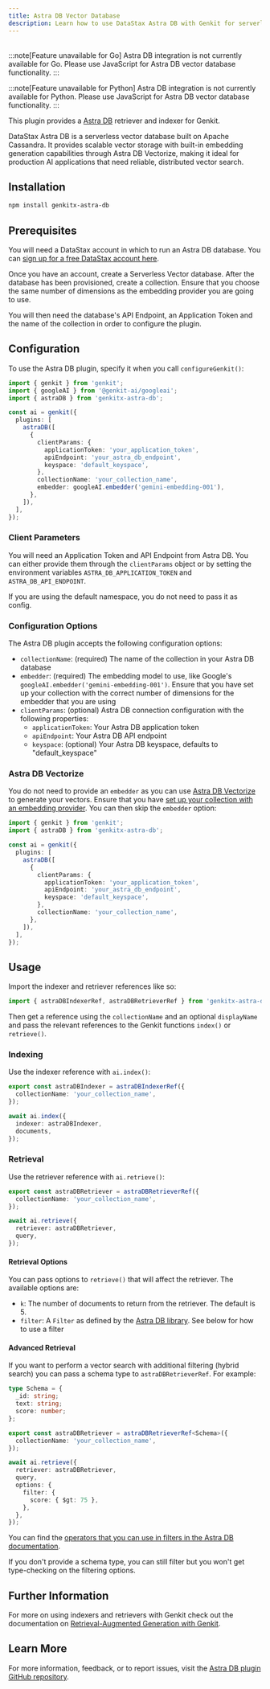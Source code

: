 ```yaml
---
title: Astra DB Vector Database
description: Learn how to use DataStax Astra DB with Genkit for serverless vector storage, semantic search, and RAG applications.
---
```



<div style="display: flex; justify-content: space-between; align-items: center; gap: 1rem; margin: 1rem 0 1rem 0;">
  <LanguageSelector />
  <CopyMarkdownButton />
</div>

<LanguageContent lang="go">

:::note[Feature unavailable for Go]
Astra DB integration is not currently available for Go. Please use JavaScript for Astra DB vector database functionality.
:::

</LanguageContent>

<LanguageContent lang="python">

:::note[Feature unavailable for Python]
Astra DB integration is not currently available for Python. Please use JavaScript for Astra DB vector database functionality.
:::

</LanguageContent>

<LanguageContent lang="js">

This plugin provides a [Astra DB](https://docs.datastax.com/en/astra-db-serverless/index.html) retriever and indexer for Genkit.

DataStax Astra DB is a serverless vector database built on Apache Cassandra. It provides scalable vector storage with built-in embedding generation capabilities through Astra DB Vectorize, making it ideal for production AI applications that need reliable, distributed vector search.

## Installation

```bash
npm install genkitx-astra-db
```

## Prerequisites

You will need a DataStax account in which to run an Astra DB database. You can [sign up for a free DataStax account here](https://astra.datastax.com/signup).

Once you have an account, create a Serverless Vector database. After the database has been provisioned, create a collection. Ensure that you choose the same number of dimensions as the embedding provider you are going to use.

You will then need the database's API Endpoint, an Application Token and the name of the collection in order to configure the plugin.

## Configuration

To use the Astra DB plugin, specify it when you call `configureGenkit()`:

```typescript
import { genkit } from 'genkit';
import { googleAI } from '@genkit-ai/googleai';
import { astraDB } from 'genkitx-astra-db';

const ai = genkit({
  plugins: [
    astraDB([
      {
        clientParams: {
          applicationToken: 'your_application_token',
          apiEndpoint: 'your_astra_db_endpoint',
          keyspace: 'default_keyspace',
        },
        collectionName: 'your_collection_name',
        embedder: googleAI.embedder('gemini-embedding-001'),
      },
    ]),
  ],
});
```

### Client Parameters

You will need an Application Token and API Endpoint from Astra DB. You can either provide them through the `clientParams` object or by setting the environment variables `ASTRA_DB_APPLICATION_TOKEN` and `ASTRA_DB_API_ENDPOINT`.

If you are using the default namespace, you do not need to pass it as config.

### Configuration Options

The Astra DB plugin accepts the following configuration options:

- `collectionName`: (required) The name of the collection in your Astra DB database
- `embedder`: (required) The embedding model to use, like Google's `googleAI.embedder('gemini-embedding-001')`. Ensure that you have set up your collection with the correct number of dimensions for the embedder that you are using
- `clientParams`: (optional) Astra DB connection configuration with the following properties:
  - `applicationToken`: Your Astra DB application token
  - `apiEndpoint`: Your Astra DB API endpoint
  - `keyspace`: (optional) Your Astra DB keyspace, defaults to "default_keyspace"

### Astra DB Vectorize

You do not need to provide an `embedder` as you can use [Astra DB Vectorize](https://docs.datastax.com/en/astra-db-serverless/databases/embedding-generation.html) to generate your vectors. Ensure that you have [set up your collection with an embedding provider](https://docs.datastax.com/en/astra-db-serverless/databases/embedding-generation.html#external-embedding-provider-integrations). You can then skip the `embedder` option:

```typescript
import { genkit } from 'genkit';
import { astraDB } from 'genkitx-astra-db';

const ai = genkit({
  plugins: [
    astraDB([
      {
        clientParams: {
          applicationToken: 'your_application_token',
          apiEndpoint: 'your_astra_db_endpoint',
          keyspace: 'default_keyspace',
        },
        collectionName: 'your_collection_name',
      },
    ]),
  ],
});
```

## Usage

Import the indexer and retriever references like so:

```typescript
import { astraDBIndexerRef, astraDBRetrieverRef } from 'genkitx-astra-db';
```

Then get a reference using the `collectionName` and an optional `displayName` and pass the relevant references to the Genkit functions `index()` or `retrieve()`.

### Indexing

Use the indexer reference with `ai.index()`:

```typescript
export const astraDBIndexer = astraDBIndexerRef({
  collectionName: 'your_collection_name',
});

await ai.index({
  indexer: astraDBIndexer,
  documents,
});
```

### Retrieval

Use the retriever reference with `ai.retrieve()`:

```typescript
export const astraDBRetriever = astraDBRetrieverRef({
  collectionName: 'your_collection_name',
});

await ai.retrieve({
  retriever: astraDBRetriever,
  query,
});
```

#### Retrieval Options

You can pass options to `retrieve()` that will affect the retriever. The available options are:

- `k`: The number of documents to return from the retriever. The default is 5.
- `filter`: A `Filter` as defined by the [Astra DB library](https://docs.datastax.com/en/astra-api-docs/_attachments/typescript-client/types/Filter.html). See below for how to use a filter

#### Advanced Retrieval

If you want to perform a vector search with additional filtering (hybrid search) you can pass a schema type to `astraDBRetrieverRef`. For example:

```typescript
type Schema = {
  _id: string;
  text: string;
  score: number;
};

export const astraDBRetriever = astraDBRetrieverRef<Schema>({
  collectionName: 'your_collection_name',
});

await ai.retrieve({
  retriever: astraDBRetriever,
  query,
  options: {
    filter: {
      score: { $gt: 75 },
    },
  },
});
```

You can find the [operators that you can use in filters in the Astra DB documentation](https://docs.datastax.com/en/astra-db-serverless/api-reference/overview.html#operators).

If you don't provide a schema type, you can still filter but you won't get type-checking on the filtering options.

## Further Information

For more on using indexers and retrievers with Genkit check out the documentation on [Retrieval-Augmented Generation with Genkit](/docs/rag).

## Learn More

For more information, feedback, or to report issues, visit the [Astra DB plugin GitHub repository](https://github.com/datastax/genkitx-astra-db/tree/main).

</LanguageContent>
